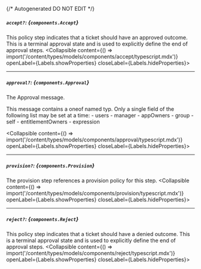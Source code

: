 {/* Autogenerated DO NOT EDIT  */}

##### `accept?`: *{`components.Accept`}*
This policy step indicates that a ticket should have an approved outcome. This is a terminal approval state and is used to explicitly define the end of approval steps.
<Collapsible content={() => import('/content/types/models/components/accept/typescript.mdx')} openLabel={Labels.showProperties} closeLabel={Labels.hideProperties}>
</Collapsible>

---
##### `approval?`: *{`components.Approval`}*
The Approval message.

This message contains a oneof named typ. Only a single field of the following list may be set at a time:
  \- users
  \- manager
  \- appOwners
  \- group
  \- self
  \- entitlementOwners
  \- expression

<Collapsible content={() => import('/content/types/models/components/approval/typescript.mdx')} openLabel={Labels.showProperties} closeLabel={Labels.hideProperties}>
</Collapsible>

---
##### `provision?`: *{`components.Provision`}*
The provision step references a provision policy for this step.
<Collapsible content={() => import('/content/types/models/components/provision/typescript.mdx')} openLabel={Labels.showProperties} closeLabel={Labels.hideProperties}>
</Collapsible>

---
##### `reject?`: *{`components.Reject`}*
This policy step indicates that a ticket should have a denied outcome. This is a terminal approval state and is used to explicitly define the end of approval steps.
<Collapsible content={() => import('/content/types/models/components/reject/typescript.mdx')} openLabel={Labels.showProperties} closeLabel={Labels.hideProperties}>
</Collapsible>


